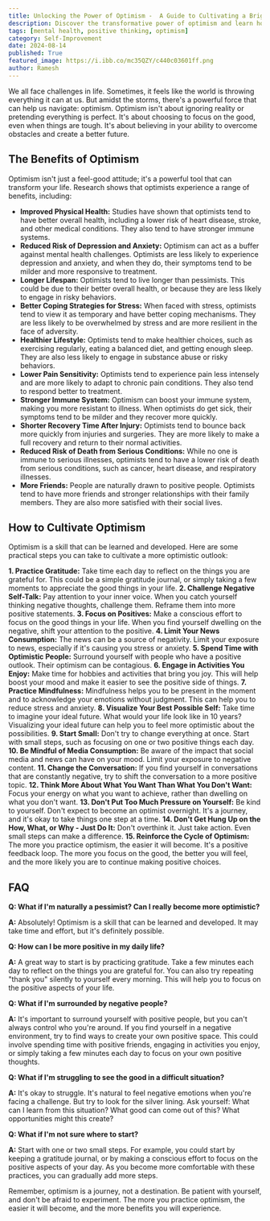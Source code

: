 ```yaml
---
title: Unlocking the Power of Optimism -  A Guide to Cultivating a Brighter Outlook
description: Discover the transformative power of optimism and learn how to cultivate a more positive outlook on life. This comprehensive guide explores the benefits of optimism, provides practical tips for developing a more optimistic mindset, and addresses common questions about cultivating a brighter outlook.
tags: [mental health, positive thinking, optimism]
category: Self-Improvement
date: 2024-08-14
published: True
featured_image: https://i.ibb.co/mc35QZY/c440c03601ff.png
author: Ramesh
---
```



We all face challenges in life. Sometimes, it feels like the world is throwing everything it can at us. But amidst the storms, there's a powerful force that can help us navigate: optimism.  Optimism isn't about ignoring reality or pretending everything is perfect. It's about choosing to focus on the good, even when things are tough. It's about believing in your ability to overcome obstacles and create a better future.

## The Benefits of Optimism

Optimism isn't just a feel-good attitude; it's a powerful tool that can transform your life. Research shows that optimists experience a range of benefits, including:

* **Improved Physical Health:** Studies have shown that optimists tend to have better overall health, including a lower risk of heart disease, stroke, and other medical conditions. They also tend to have stronger immune systems.
* **Reduced Risk of Depression and Anxiety:** Optimism can act as a buffer against mental health challenges. Optimists are less likely to experience depression and anxiety, and when they do, their symptoms tend to be milder and more responsive to treatment.
* **Longer Lifespan:**  Optimists tend to live longer than pessimists. This could be due to their better overall health, or because they are less likely to engage in risky behaviors.
* **Better Coping Strategies for Stress:**  When faced with stress, optimists tend to view it as temporary and have better coping mechanisms. They are less likely to be overwhelmed by stress and are more resilient in the face of adversity.
* **Healthier Lifestyle:** Optimists tend to make healthier choices, such as exercising regularly, eating a balanced diet, and getting enough sleep. They are also less likely to engage in substance abuse or risky behaviors.
* **Lower Pain Sensitivity:**  Optimists tend to experience pain less intensely and are more likely to adapt to chronic pain conditions. They also tend to respond better to treatment.
* **Stronger Immune System:**  Optimism can boost your immune system, making you more resistant to illness. When optimists do get sick, their symptoms tend to be milder and they recover more quickly.
* **Shorter Recovery Time After Injury:**  Optimists tend to bounce back more quickly from injuries and surgeries. They are more likely to make a full recovery and return to their normal activities.
* **Reduced Risk of Death from Serious Conditions:**  While no one is immune to serious illnesses, optimists tend to have a lower risk of death from serious conditions, such as cancer, heart disease, and respiratory illnesses.
* **More Friends:**  People are naturally drawn to positive people. Optimists tend to have more friends and stronger relationships with their family members. They are also more satisfied with their social lives.

## How to Cultivate Optimism

Optimism is a skill that can be learned and developed. Here are some practical steps you can take to cultivate a more optimistic outlook:

**1. Practice Gratitude:**  Take time each day to reflect on the things you are grateful for. This could be a simple gratitude journal, or simply taking a few moments to appreciate the good things in your life.
**2. Challenge Negative Self-Talk:**  Pay attention to your inner voice. When you catch yourself thinking negative thoughts, challenge them. Reframe them into more positive statements.
**3. Focus on Positives:**  Make a conscious effort to focus on the good things in your life. When you find yourself dwelling on the negative, shift your attention to the positive.
**4. Limit Your News Consumption:**  The news can be a source of negativity. Limit your exposure to news, especially if it's causing you stress or anxiety.
**5. Spend Time with Optimistic People:**  Surround yourself with people who have a positive outlook. Their optimism can be contagious.
**6. Engage in Activities You Enjoy:**  Make time for hobbies and activities that bring you joy. This will help boost your mood and make it easier to see the positive side of things.
**7. Practice Mindfulness:**  Mindfulness helps you to be present in the moment and to acknowledge your emotions without judgment. This can help you to reduce stress and anxiety.
**8. Visualize Your Best Possible Self:**  Take time to imagine your ideal future. What would your life look like in 10 years? Visualizing your ideal future can help you to feel more optimistic about the possibilities.
**9. Start Small:**  Don't try to change everything at once. Start with small steps, such as focusing on one or two positive things each day.
**10. Be Mindful of Media Consumption:**  Be aware of the impact that social media and news can have on your mood. Limit your exposure to negative content.
**11. Change the Conversation:**  If you find yourself in conversations that are constantly negative, try to shift the conversation to a more positive topic.
**12. Think More About What You Want Than What You Don't Want:**  Focus your energy on what you want to achieve, rather than dwelling on what you don't want.
**13. Don't Put Too Much Pressure on Yourself:**  Be kind to yourself. Don't expect to become an optimist overnight. It's a journey, and it's okay to take things one step at a time.
**14. Don't Get Hung Up on the How, What, or Why - Just Do It:**  Don't overthink it. Just take action. Even small steps can make a difference.
**15. Reinforce the Cycle of Optimism:**  The more you practice optimism, the easier it will become. It's a positive feedback loop. The more you focus on the good, the better you will feel, and the more likely you are to continue making positive choices.

## FAQ

**Q: What if I'm naturally a pessimist? Can I really become more optimistic?**

**A:** Absolutely! Optimism is a skill that can be learned and developed. It may take time and effort, but it's definitely possible.

**Q: How can I be more positive in my daily life?**

**A:**  A great way to start is by practicing gratitude. Take a few minutes each day to reflect on the things you are grateful for. You can also try repeating "thank you" silently to yourself every morning. This will help you to focus on the positive aspects of your life.

**Q: What if I'm surrounded by negative people?**

**A:** It's important to surround yourself with positive people, but you can't always control who you're around. If you find yourself in a negative environment, try to find ways to create your own positive space. This could involve spending time with positive friends, engaging in activities you enjoy, or simply taking a few minutes each day to focus on your own positive thoughts.

**Q: What if I'm struggling to see the good in a difficult situation?**

**A:**  It's okay to struggle. It's natural to feel negative emotions when you're facing a challenge. But try to look for the silver lining. Ask yourself: What can I learn from this situation? What good can come out of this? What opportunities might this create?

**Q: What if I'm not sure where to start?**

**A:**  Start with one or two small steps. For example, you could start by keeping a gratitude journal, or by making a conscious effort to focus on the positive aspects of your day. As you become more comfortable with these practices, you can gradually add more steps.

Remember, optimism is a journey, not a destination. Be patient with yourself, and don't be afraid to experiment. The more you practice optimism, the easier it will become, and the more benefits you will experience.
